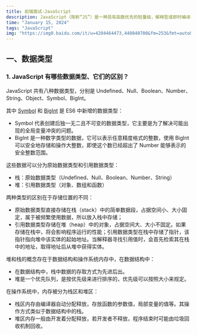 ```yaml
---
title: 前端面试-JavaScript
description: JavaScript（简称“JS”）是一种具有函数优先的轻量级，解释型或即时编译型的编程语言。虽然它是作为开发Web页面的脚本语言而出名，但是它也被用到了很多非浏览器环境中，JavaScript基于原型编程、多范式的动态脚本语言，并且支持面向对象、命令式、声明式、函数式编程范式
time: "January 15, 2024"
tags: "JavaScript"
img: "https://img0.baidu.com/it/u=4204464473,440840700&fm=253&fmt=auto&app=138&f=JPEG?w=889&h=500"
---
```


## 一、数据类型

### 1. JavaScript 有哪些数据类型、它们的区别？

JavaScript 共有八种数据类型，分别是 Undefined、Null、Boolean、Number、String、Object、Symbol、BigInt。

其中 <u color="red">Symbol</u> 和 <u color="red">BigInt</u> 是 ES6 中新增的数据类型：

- Symbol 代表创建后独一无二且不可变的数据类型，它主要是为了解决可能出现的全局变量冲突的问题。
- BigInt 是一种数字类型的数据，它可以表示任意精度格式的整数，使用 BigInt 可以安全地存储和操作大整数，即使这个数已经超出了 Number 能够表示的安全整数范围。

这些数据可以分为原始数据类型和引用数据类型：

- 栈：原始数据类型（Undefined、Null、Boolean、Number、String）
- 堆：引用数据类型（对象、数组和函数）

两种类型的区别在于存储位置的不同：

- 原始数据类型直接存储在栈（stack）中的简单数据段，占据空间小、大小固定，属于被频繁使用数据，所以放入栈中存储；
- 引用数据类型存储在堆（heap）中的对象，占据空间大、大小不固定。如果存储在栈中，将会影响程序运行的性能；引用数据类型在栈中存储了指针，该指针指向堆中该实体的起始地址。当解释器寻找引用值时，会首先检索其在栈中的地址，取得地址后从堆中获得实体。

堆和栈的概念存在于数据结构和操作系统内存中，在数据结构中：

- 在数据结构中，栈中数据的存取方式为先进后出。
- 堆是一个优先队列，是按优先级来进行排序的，优先级可以按照大小来规定。

在操作系统中，内存被分为栈区和堆区：

- 栈区内存由编译器自动分配释放，存放函数的参数值，局部变量的值等。其操作方式类似于数据结构中的栈。
- 堆区内存一般由开发着分配释放，若开发者不释放，程序结束时可能由垃圾回收机制回收。
